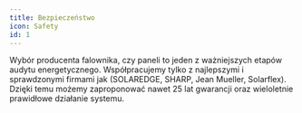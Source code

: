 ```yaml
---
title: Bezpieczeństwo
icon: Safety
id: 1
---
```


Wybór producenta falownika, czy paneli to jeden z ważniejszych etapów audytu energetycznego. Współpracujemy tylko z najlepszymi i sprawdzonymi firmami jak (SOLAREDGE, SHARP, Jean Mueller, Solarflex). Dzięki temu możemy zaproponować nawet 25 lat gwarancji oraz wieloletnie prawidłowe działanie systemu.
